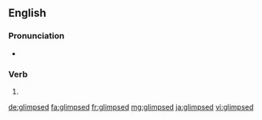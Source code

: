 ==English==

===Pronunciation===
* {{rhymes|ɪmpst|lang=en}}

===Verb===
{{head|en|verb form}}

# {{en-past of|glimpse}}

[[de:glimpsed]]
[[fa:glimpsed]]
[[fr:glimpsed]]
[[mg:glimpsed]]
[[ja:glimpsed]]
[[vi:glimpsed]]